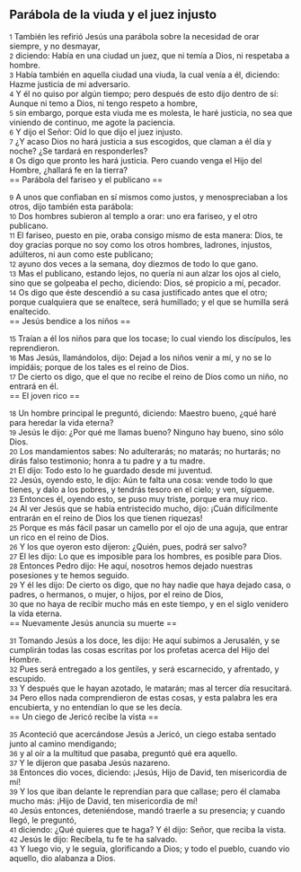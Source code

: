 == Parábola de la viuda y el juez injusto ==

{{anchor|1}} <small>1</small> También les refirió Jesús una parábola sobre la necesidad de orar siempre, y no desmayar,<br>
{{anchor|2}} <small>2</small> diciendo: Había en una ciudad un juez, que ni temía a Dios, ni respetaba a hombre.<br>
{{anchor|3}} <small>3</small> Había también en aquella ciudad una viuda, la cual venía a él, diciendo: Hazme justicia de mi adversario.<br>
{{anchor|4}} <small>4</small> Y él no quiso por algún tiempo; pero después de esto dijo dentro de sí: Aunque ni temo a Dios, ni tengo respeto a hombre,<br>
{{anchor|5}} <small>5</small> sin embargo, porque esta viuda me es molesta, le haré justicia, no sea que viniendo de continuo, me agote la paciencia.<br>
{{anchor|6}} <small>6</small> Y dijo el Señor: Oíd lo que dijo el juez injusto.<br>
{{anchor|7}} <small>7</small> ¿Y acaso Dios no hará justicia a sus escogidos, que claman a él día y noche? ¿Se tardará en responderles?<br>
{{anchor|8}} <small>8</small> Os digo que pronto les hará justicia. Pero cuando venga el Hijo del Hombre, ¿hallará fe en la tierra?<br>
== Parábola del fariseo y el publicano ==

{{anchor|9}} <small>9</small> A unos que confiaban en sí mismos como justos, y menospreciaban a los otros, dijo también esta parábola:<br>
{{anchor|10}} <small>10</small> Dos hombres subieron al templo a orar: uno era fariseo, y el otro publicano.<br>
{{anchor|11}} <small>11</small> El fariseo, puesto en pie, oraba consigo mismo de esta manera: Dios, te doy gracias porque no soy como los otros hombres, ladrones, injustos, adúlteros, ni aun como este publicano;<br>
{{anchor|12}} <small>12</small> ayuno dos veces a la semana, doy diezmos de todo lo que gano.<br>
{{anchor|13}} <small>13</small> Mas el publicano, estando lejos, no quería ni aun alzar los ojos al cielo, sino que se golpeaba el pecho, diciendo: Dios, sé propicio a mí, pecador.<br>
{{anchor|14}} <small>14</small> Os digo que éste descendió a su casa justificado antes que el otro; porque cualquiera que se enaltece, será humillado; y el que se humilla será enaltecido.<br>
== Jesús bendice a los niños ==

{{anchor|15}} <small>15</small> Traían a él los niños para que los tocase; lo cual viendo los discípulos, les reprendieron.<br>
{{anchor|16}} <small>16</small> Mas Jesús, llamándolos, dijo: Dejad a los niños venir a mí, y no se lo impidáis; porque de los tales es el reino de Dios.<br>
{{anchor|17}} <small>17</small> De cierto os digo, que el que no recibe el reino de Dios como un niño, no entrará en él.<br>
== El joven rico ==

{{anchor|18}} <small>18</small> Un hombre principal le preguntó, diciendo: Maestro bueno, ¿qué haré para heredar la vida eterna?<br>
{{anchor|19}} <small>19</small> Jesús le dijo: ¿Por qué me llamas bueno? Ninguno hay bueno, sino sólo Dios.<br>
{{anchor|20}} <small>20</small> Los mandamientos sabes: No adulterarás; no matarás; no hurtarás; no dirás falso testimonio; honra a tu padre y a tu madre.<br>
{{anchor|21}} <small>21</small> El dijo: Todo esto lo he guardado desde mi juventud.<br>
{{anchor|22}} <small>22</small> Jesús, oyendo esto, le dijo: Aún te falta una cosa: vende todo lo que tienes, y dalo a los pobres, y tendrás tesoro en el cielo; y ven, sígueme.<br>
{{anchor|23}} <small>23</small> Entonces él, oyendo esto, se puso muy triste, porque era muy rico.<br>
{{anchor|24}} <small>24</small> Al ver Jesús que se había entristecido mucho, dijo: ¡Cuán difícilmente entrarán en el reino de Dios los que tienen riquezas!<br>
{{anchor|25}} <small>25</small> Porque es más fácil pasar un camello por el ojo de una aguja, que entrar un rico en el reino de Dios.<br>
{{anchor|26}} <small>26</small> Y los que oyeron esto dijeron: ¿Quién, pues, podrá ser salvo?<br>
{{anchor|27}} <small>27</small> El les dijo: Lo que es imposible para los hombres, es posible para Dios.<br>
{{anchor|28}} <small>28</small> Entonces Pedro dijo: He aquí, nosotros hemos dejado nuestras posesiones y te hemos seguido.<br>
{{anchor|29}} <small>29</small> Y él les dijo: De cierto os digo, que no hay nadie que haya dejado casa, o padres, o hermanos, o mujer, o hijos, por el reino de Dios,<br>
{{anchor|30}} <small>30</small> que no haya de recibir mucho más en este tiempo, y en el siglo venidero la vida eterna.<br>
== Nuevamente Jesús anuncia su muerte ==

{{anchor|31}} <small>31</small> Tomando Jesús a los doce, les dijo: He aquí subimos a Jerusalén, y se cumplirán todas las cosas escritas por los profetas acerca del Hijo del Hombre.<br>
{{anchor|32}} <small>32</small> Pues será entregado a los gentiles, y será escarnecido, y afrentado, y escupido.<br>
{{anchor|33}} <small>33</small> Y después que le hayan azotado, le matarán; mas al tercer día resucitará.<br>
{{anchor|34}} <small>34</small> Pero ellos nada comprendieron de estas cosas, y esta palabra les era encubierta, y no entendían lo que se les decía.<br>
== Un ciego de Jericó recibe la vista ==

{{anchor|35}} <small>35</small> Aconteció que acercándose Jesús a Jericó, un ciego estaba sentado junto al camino mendigando;<br>
{{anchor|36}} <small>36</small> y al oír a la multitud que pasaba, preguntó qué era aquello.<br>
{{anchor|37}} <small>37</small> Y le dijeron que pasaba Jesús nazareno.<br>
{{anchor|38}} <small>38</small> Entonces dio voces, diciendo: ¡Jesús, Hijo de David, ten misericordia de mí!<br>
{{anchor|39}} <small>39</small> Y los que iban delante le reprendían para que callase; pero él clamaba mucho más: ¡Hijo de David, ten misericordia de mí!<br>
{{anchor|40}} <small>40</small> Jesús entonces, deteniéndose, mandó traerle a su presencia; y cuando llegó, le preguntó,<br>
{{anchor|41}} <small>41</small> diciendo: ¿Qué quieres que te haga? Y él dijo: Señor, que reciba la vista.<br>
{{anchor|42}} <small>42</small> Jesús le dijo: Recíbela, tu fe te ha salvado.<br>
{{anchor|43}} <small>43</small> Y luego vio, y le seguía, glorificando a Dios; y todo el pueblo, cuando vio aquello, dio alabanza a Dios.<br>
